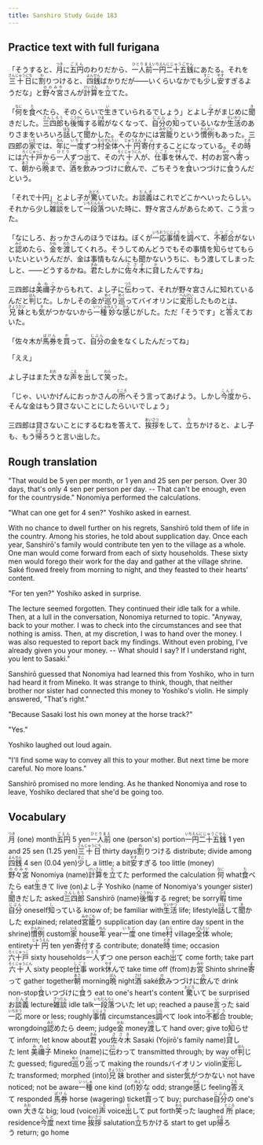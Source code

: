 ```yaml
---
title: Sanshiro Study Guide 183
---
```


## Practice text with full furigana

<p>
「そうすると、<ruby><rb>月</rb><rt>つき</rt></ruby>に<ruby><rb>五円</rb><rt>ごえん</rt></ruby>のわりだから、<ruby><rb>一人前</rb><rt>ひとりまえ</rt></ruby><ruby><rb>一円</rb><rt>いちえん</rt></ruby><ruby><rb>二十五銭</rb><rt>にじゅうごせん</rt></ruby>にあたる。それを<ruby><rb>三十日</rb><rt>さんじゅうにち</rt></ruby>に<ruby><rb>割</rb><rt>わ</rt></ruby>りつけると、<ruby><rb>四銭</rb><rt>よんせん</rt></ruby>ばかりだが――いくらいなかでも<ruby><rb>少</rb><rt>すこ</rt></ruby>し<ruby><rb>安</rb><rt>やす</rt></ruby>すぎるようだな」と<ruby><rb>野々宮</rb><rt>ののみや</rt></ruby>さんが<ruby><rb>計算</rb><rt>けいさん</rt></ruby>を<ruby><rb>立</rb><rt>た</rt></ruby>てた。
</p>

<p>
「<ruby><rb>何</rb><rt>なに</rt></ruby>を<ruby><rb>食</rb><rt>た</rt></ruby>べたら、そのくらいで<ruby><rb>生</rb><rt>い</rt></ruby>きていられるでしょう」とよし<ruby><rb>子</rb><rt>こ</rt></ruby>がまじめに<ruby><rb>聞</rb><rt>き</rt></ruby>きだした。<ruby><rb>三四郎</rb><rt>さんしろう</rt></ruby>も<ruby><rb>後悔</rb><rt>こうかい</rt></ruby>する<ruby><rb>暇</rb><rt>ひま</rt></ruby>がなくなって、<ruby><rb>自分</rb><rt>じぶん</rt></ruby>の<ruby><rb>知</rb><rt>し</rt></ruby>っているいなか<ruby><rb>生活</rb><rt>せいかつ</rt></ruby>のありさまをいろいろ<ruby><rb>話</rb><rt>はな</rt></ruby>して<ruby><rb>聞</rb><rt>き</rt></ruby>かした。そのなかには<ruby><rb>宮籠</rb><rt>みやごも</rt></ruby>りという<ruby><rb>慣例</rb><rt>かんれい</rt></ruby>もあった。三四郎の<ruby><rb>家</rb><rt>いえ</rt></ruby>では、<ruby><rb>年</rb><rt>ねん</rt></ruby>に<ruby><rb>一度</rb><rt>いちど</rt></ruby>ずつ<ruby><rb>村</rb><rt>むら</rt></ruby><ruby><rb>全体</rb><rt>ぜんたい</rt></ruby>へ<ruby><rb>十円</rb><rt>じゅうえん</rt></ruby><ruby><rb>寄付</rb><rt>きふ</rt></ruby>することになっている。その<ruby><rb>時</rb><rt>とき</rt></ruby>には<ruby><rb>六十戸</rb><rt>ろくじゅっこ</rt></ruby>から<ruby><rb>一人</rb><rt>ひとり</rt></ruby>ずつ<ruby><rb>出</rb><rt>で</rt></ruby>て、その<ruby><rb>六十人</rb><rt>ろくじゅうにん</rt></ruby>が、<ruby><rb>仕事</rb><rt>しごと</rt></ruby>を<ruby><rb>休</rb><rt>やす</rt></ruby>んで、村のお<ruby><rb>宮</rb><rt>みや</rt></ruby>へ<ruby><rb>寄</rb><rt>よ</rt></ruby>って、<ruby><rb>朝</rb><rt>あさ</rt></ruby>から<ruby><rb>晩</rb><rt>ばん</rt></ruby>まで、<ruby><rb>酒</rb><rt>さけ</rt></ruby>を<ruby><rb>飲</rb><rt>の</rt></ruby>みつづけに<ruby><rb>飲</rb><rt>の</rt></ruby>んで、ごちそうを<ruby><rb>食</rb><rt>く</rt></ruby>いつづけに<ruby><rb>食</rb><rt>く</rt></ruby>うんだという。
</p>

<p>
「それで十円」とよし子が<ruby><rb>驚</rb><rt>おどろ</rt></ruby>いていた。お<ruby><rb>談義</rb><rt>だんぎ</rt></ruby>はこれでどこかへいったらしい。それから少し<ruby><rb>雑談</rb><rt>ざつだん</rt></ruby>をして<ruby><rb>一段落</rb><rt>いちだんらく</rt></ruby>ついた時に、野々宮さんがあらためて、こう<ruby><rb>言</rb><rt>い</rt></ruby>った。
</p>

<p>
「なにしろ、おっかさんのほうではね。ぼくが<ruby><rb>一応</rb><rt>いちおう</rt></ruby><ruby><rb>事情</rb><rt>じじょう</rt></ruby>を<ruby><rb>調</rb><rt>しら</rt></ruby>べて、<ruby><rb>不都合</rb><rt>ふつごう</rt></ruby>がないと<ruby><rb>認</rb><rt>みと</rt></ruby>めたら、<ruby><rb>金</rb><rt>かね</rt></ruby>を<ruby><rb>渡</rb><rt>わた</rt></ruby>してくれろ。そうしてめんどうでもその事情を<ruby><rb>知</rb><rt>し</rt></ruby>らせてもらいたいというんだが、金は事情もなんにも聞かないうちに、もう渡してしまったしと、――どうするかね。<ruby><rb>君</rb><rt>きみ</rt></ruby>たしかに<ruby><rb>佐々木</rb><rt>ささき</rt></ruby>に<ruby><rb>貸</rb><rt>か</rt></ruby>したんですね」
</p>

<p>
三四郎は<ruby><rb>美禰子</rb><rt>みねこ</rt></ruby>からもれて、よし子に<ruby><rb>伝</rb><rt>つた</rt></ruby>わって、それが野々宮さんに知れているんだと<ruby><rb>判</rb><rt>はん</rt></ruby>じた。しかしその金が<ruby><rb>巡</rb><rt>めぐ</rt></ruby>り<ruby><rb>巡</rb><rt>めぐ</rt></ruby>ってバイオリンに<ruby><rb>変形</rb><rt>へんけい</rt></ruby>したものとは、<ruby><rb>兄妹</rb><rt>きょうだい</rt></ruby>とも<ruby><rb>気</rb><rt>き</rt></ruby>がつかないから<ruby><rb>一種</rb><rt>いっしゅ</rt></ruby><ruby><rb>妙</rb><rt>みょう</rt></ruby>な<ruby><rb>感</rb><rt>かん</rt></ruby>じがした。ただ「そうです」と<ruby><rb>答</rb><rt>こた</rt></ruby>えておいた。
</p>

<p>
「佐々木が<ruby><rb>馬券</rb><rt>ばけん</rt></ruby>を<ruby><rb>買</rb><rt>か</rt></ruby>って、<ruby><rb>自分</rb><rt>じぶん</rt></ruby>の金をなくしたんだってね」
</p>

<p>「ええ」</p>
<p>
よし子はまた<ruby><rb>大</rb><rt>おお</rt></ruby>きな<ruby><rb>声</rb><rt>こえ</rt></ruby>を<ruby><rb>出</rb><rt>だ</rt></ruby>して<ruby><rb>笑</rb><rt>わら</rt></ruby>った。
</p>

<p>
「じゃ、いいかげんにおっかさんの<ruby><rb>所</rb><rt>ところ</rt></ruby>へそう言ってあげよう。しかし<ruby><rb>今度</rb><rt>こんど</rt></ruby>から、そんな金はもう貸さないことにしたらいいでしょう」
</p>

<p>
三四郎は貸さないことにするむねを答えて、<ruby><rb>挨拶</rb><rt>あいさつ</rt></ruby>をして、<ruby><rb>立</rb><rt>た</rt></ruby>ちかけると、よし子も、もう<ruby><rb>帰</rb><rt>かえ</rt></ruby>ろうと言い出した。
</p>


## Rough translation

"That would be 5 yen per month, or 1 yen and 25 sen per person. Over 30 days, that's only 4 sen per person per day. -- That can't be enough, even for the countryside." Nonomiya performed the calculations.

"What can one get for 4 sen?" Yoshiko asked in earnest.

With no chance to dwell further on his regrets, Sanshirō told them of life in the country. Among his stories, he told about supplication day. Once each year, Sanshirō's family would contribute ten yen to the village as a whole. One man would come forward from each of sixty households. These sixty men would forego their work for the day and gather at the village shrine. Saké flowed freely from morning to night, and they feasted to their hearts' content.

"For ten yen?" Yoshiko asked in surprise.

The lecture seemed forgotten. They continued their idle talk for a while. Then, at a lull in the conversation, Nonomiya returned to topic. "Anyway, back to your mother. I was to check into the circumstances and see that nothing is amiss. Then, at my discretion, I was to hand over the money. I was also requested to report back my findings. Without even probing, I've already given you your money. -- What should I say? If I understand right, you lent to Sasaki."

Sanshirō guessed that Nonomiya had learned this from Yoshiko, who in turn had heard it from Mineko. It was strange to think, though, that neither brother nor sister had connected this money to Yoshiko's violin. He simply answered, "That's right."

"Because Sasaki lost his own money at the horse track?"

"Yes."

Yoshiko laughed out loud again.

"I'll find some way to convey all this to your mother. But next time be more careful. No more loans."

Sanshirō promised no more lending. As he thanked Nonomiya and rose to leave, Yoshiko declared that she'd be going too.          


## Vocabulary

<p>
<span class="vocabstudy"><ruby><rb>月</rb><rt>つき</rt></ruby>&nbsp;(one) month</span><span class="vocabstudy"><ruby><rb>五円</rb><rt>ごえん</rt></ruby>&nbsp;5 yen</span><span class="vocabstudy"><ruby><rb>一人前</rb><rt>ひとりまえ</rt></ruby>&nbsp;one (person's) portion</span><span class="vocabstudy"><ruby><rb>一円</rb><rt>いちえん</rt></ruby><ruby><rb>二十五銭</rb><rt>にじゅうごせん</rt></ruby>&nbsp;1 yen and 25 sen (1.25 yen)</span><span class="vocabstudy"><ruby><rb>三十日</rb><rt>さんじゅうにち</rt></ruby>&nbsp;thirty days</span><span class="vocabstudy"><ruby><rb>割</rb><rt>わ</rt></ruby>りつける&nbsp;distribute; divide among</span><span class="vocabstudy"><ruby><rb>四銭</rb><rt>よんせん</rt></ruby>&nbsp;4 sen (0.04 yen)</span><span class="vocabstudy"><ruby><rb>少</rb><rt>すこ</rt></ruby>し&nbsp;a little; a bit</span><span class="vocabstudy"><ruby><rb>安</rb><rt>やす</rt></ruby>すぎる&nbsp;too little (money)</span><span class="vocabstudy"><ruby><rb>野々宮</rb><rt>ののみや</rt></ruby>&nbsp;Nonomiya (name)</span><span class="vocabstudy"><ruby><rb>計算</rb><rt>けいさん</rt></ruby>を<ruby><rb>立</rb><rt>た</rt></ruby>てた&nbsp;performed the calculation</span>
<span class="vocabstudy"><ruby><rb>何</rb><rt>なに</rt></ruby>&nbsp;what</span><span class="vocabstudy"><ruby><rb>食</rb><rt>た</rt></ruby>べたら&nbsp;eat</span><span class="vocabstudy"><ruby><rb>生</rb><rt>い</rt></ruby>きて&nbsp;live (on)</span><span class="vocabstudy">よし<ruby><rb>子</rb><rt>こ</rt></ruby>&nbsp;Yoshiko (name of Nonomiya's younger sister)</span><span class="vocabstudy"><ruby><rb>聞</rb><rt>き</rt></ruby>きだした&nbsp;asked</span><span class="vocabstudy"><ruby><rb>三四郎</rb><rt>さんしろう</rt></ruby>&nbsp;Sanshirō (name)</span><span class="vocabstudy"><ruby><rb>後悔</rb><rt>こうかい</rt></ruby>する&nbsp;regret; be sorry</span><span class="vocabstudy"><ruby><rb>暇</rb><rt>ひま</rt></ruby>&nbsp;time</span><span class="vocabstudy"><ruby><rb>自分</rb><rt>じぶん</rt></ruby>&nbsp;oneself</span><span class="vocabstudy"><ruby><rb>知</rb><rt>し</rt></ruby>っている&nbsp;know of; be familiar with</span><span class="vocabstudy"><ruby><rb>生活</rb><rt>せいかつ</rt></ruby>&nbsp;life; lifestyle</span><span class="vocabstudy"><ruby><rb>話</rb><rt>はな</rt></ruby>して<ruby><rb>聞</rb><rt>き</rt></ruby>かした&nbsp;explained; related</span><span class="vocabstudy"><ruby><rb>宮籠</rb><rt>みやごも</rt></ruby>り&nbsp;supplication day (an entire day spent in the shrine)</span><span class="vocabstudy"><ruby><rb>慣例</rb><rt>かんれい</rt></ruby>&nbsp;custom</span><span class="vocabstudy"><ruby><rb>家</rb><rt>いえ</rt></ruby>&nbsp;house</span><span class="vocabstudy"><ruby><rb>年</rb><rt>ねん</rt></ruby>&nbsp;year</span><span class="vocabstudy"><ruby><rb>一度</rb><rt>いちど</rt></ruby>&nbsp;one time</span><span class="vocabstudy"><ruby><rb>村</rb><rt>むら</rt></ruby>&nbsp;village</span><span class="vocabstudy"><ruby><rb>全体</rb><rt>ぜんたい</rt></ruby>&nbsp;whole; entirety</span><span class="vocabstudy"><ruby><rb>十円</rb><rt>じゅうえん</rt></ruby>&nbsp;ten yen</span><span class="vocabstudy"><ruby><rb>寄付</rb><rt>きふ</rt></ruby>する&nbsp;contribute; donate</span><span class="vocabstudy"><ruby><rb>時</rb><rt>とき</rt></ruby>&nbsp;time; occasion</span><span class="vocabstudy"><ruby><rb>六十戸</rb><rt>ろくじゅっこ</rt></ruby>&nbsp;sixty households</span><span class="vocabstudy"><ruby><rb>一人</rb><rt>ひとり</rt></ruby>ずつ&nbsp;one person each</span><span class="vocabstudy"><ruby><rb>出</rb><rt>で</rt></ruby>て&nbsp;come forth; take part</span><span class="vocabstudy"><ruby><rb>六十人</rb><rt>ろくじゅうにん</rt></ruby>&nbsp;sixty people</span><span class="vocabstudy"><ruby><rb>仕事</rb><rt>しごと</rt></ruby>&nbsp;work</span><span class="vocabstudy"><ruby><rb>休</rb><rt>やす</rt></ruby>んで&nbsp;take time off (from)</span><span class="vocabstudy">お<ruby><rb>宮</rb><rt>みや</rt></ruby>&nbsp;Shinto shrine</span><span class="vocabstudy"><ruby><rb>寄</rb><rt>よ</rt></ruby>って&nbsp;gather together</span><span class="vocabstudy"><ruby><rb>朝</rb><rt>あさ</rt></ruby>&nbsp;morning</span><span class="vocabstudy"><ruby><rb>晩</rb><rt>ばん</rt></ruby>&nbsp;night</span><span class="vocabstudy"><ruby><rb>酒</rb><rt>さけ</rt></ruby>&nbsp;saké</span><span class="vocabstudy"><ruby><rb>飲</rb><rt>の</rt></ruby>みつづけに<ruby><rb>飲</rb><rt>の</rt></ruby>んで&nbsp;drink non-stop</span><span class="vocabstudy"><ruby><rb>食</rb><rt>く</rt></ruby>いつづけに<ruby><rb>食</rb><rt>く</rt></ruby>う&nbsp;eat to one's heart's content</span>
<span class="vocabstudy"><ruby><rb>驚</rb><rt>おどろ</rt></ruby>いて&nbsp;be surprised</span><span class="vocabstudy">お<ruby><rb>談義</rb><rt>だんぎ</rt></ruby>&nbsp;lecture</span><span class="vocabstudy"><ruby><rb>雑談</rb><rt>ざつだん</rt></ruby>&nbsp;idle talk</span><span class="vocabstudy"><ruby><rb>一段落</rb><rt>いちだんらく</rt></ruby>ついた&nbsp;let up; reached a pause</span><span class="vocabstudy"><ruby><rb>言</rb><rt>い</rt></ruby>った&nbsp;said</span>
<span class="vocabstudy"><ruby><rb>一応</rb><rt>いちおう</rt></ruby>&nbsp;more or less; roughly</span><span class="vocabstudy"><ruby><rb>事情</rb><rt>じじょう</rt></ruby>&nbsp;circumstances</span><span class="vocabstudy"><ruby><rb>調</rb><rt>しら</rt></ruby>べて&nbsp;look into</span><span class="vocabstudy"><ruby><rb>不都合</rb><rt>ふつごう</rt></ruby>&nbsp;trouble; wrongdoing</span><span class="vocabstudy"><ruby><rb>認</rb><rt>みと</rt></ruby>めたら&nbsp;deem; judge</span><span class="vocabstudy"><ruby><rb>金</rb><rt>かね</rt></ruby>&nbsp;money</span><span class="vocabstudy"><ruby><rb>渡</rb><rt>わた</rt></ruby>して&nbsp;hand over; give to</span><span class="vocabstudy"><ruby><rb>知</rb><rt>し</rt></ruby>らせて&nbsp;inform; let know about</span><span class="vocabstudy"><ruby><rb>君</rb><rt>きみ</rt></ruby>&nbsp;you</span><span class="vocabstudy"><ruby><rb>佐々木</rb><rt>ささき</rt></ruby>&nbsp;Sasaki (Yojirō's family name)</span><span class="vocabstudy"><ruby><rb>貸</rb><rt>か</rt></ruby>した&nbsp;lent</span>
<span class="vocabstudy"><ruby><rb>美禰子</rb><rt>みねこ</rt></ruby>&nbsp;Mineko (name)</span><span class="vocabstudy">に<ruby><rb>伝</rb><rt>つた</rt></ruby>わって&nbsp;transmitted through; by way of</span><span class="vocabstudy"><ruby><rb>判</rb><rt>はん</rt></ruby>じた&nbsp;guessed; figured</span><span class="vocabstudy"><ruby><rb>巡</rb><rt>めぐ</rt></ruby>り<ruby><rb>巡</rb><rt>めぐ</rt></ruby>って&nbsp;making the rounds</span><span class="vocabstudy">バイオリン&nbsp;violin</span><span class="vocabstudy"><ruby><rb>変形</rb><rt>へんけい</rt></ruby>した&nbsp;transformed; morphed (into)</span><span class="vocabstudy"><ruby><rb>兄妹</rb><rt>きょうだい</rt></ruby>&nbsp;brother and sister</span><span class="vocabstudy"><ruby><rb>気</rb><rt>き</rt></ruby>がつかない&nbsp;not have noticed; not be aware</span><span class="vocabstudy"><ruby><rb>一種</rb><rt>いっしゅ</rt></ruby>&nbsp;one kind (of)</span><span class="vocabstudy"><ruby><rb>妙</rb><rt>みょう</rt></ruby>な&nbsp;odd; strange</span><span class="vocabstudy"><ruby><rb>感</rb><rt>かん</rt></ruby>じ&nbsp;feeling</span><span class="vocabstudy"><ruby><rb>答</rb><rt>こた</rt></ruby>えて&nbsp;responded</span>
<span class="vocabstudy"><ruby><rb>馬券</rb><rt>ばけん</rt></ruby>&nbsp;horse (wagering) ticket</span><span class="vocabstudy"><ruby><rb>買</rb><rt>か</rt></ruby>って&nbsp;buy; purchase</span><span class="vocabstudy"><ruby><rb>自分</rb><rt>じぶん</rt></ruby>の&nbsp;one's own</span>
<span class="vocabstudy"><ruby><rb>大</rb><rt>おお</rt></ruby>きな&nbsp;big; loud (voice)</span><span class="vocabstudy"><ruby><rb>声</rb><rt>こえ</rt></ruby>&nbsp;voice</span><span class="vocabstudy"><ruby><rb>出</rb><rt>だ</rt></ruby>して&nbsp;put forth</span><span class="vocabstudy"><ruby><rb>笑</rb><rt>わら</rt></ruby>った&nbsp;laughed</span>
<span class="vocabstudy"><ruby><rb>所</rb><rt>ところ</rt></ruby>&nbsp;place; residence</span><span class="vocabstudy"><ruby><rb>今度</rb><rt>こんど</rt></ruby>&nbsp;next time</span>
<span class="vocabstudy"><ruby><rb>挨拶</rb><rt>あいさつ</rt></ruby>&nbsp;salutation</span><span class="vocabstudy"><ruby><rb>立</rb><rt>た</rt></ruby>ちかける&nbsp;start to get up</span><span class="vocabstudy"><ruby><rb>帰</rb><rt>かえ</rt></ruby>ろう&nbsp;return; go home</span>
</p>
